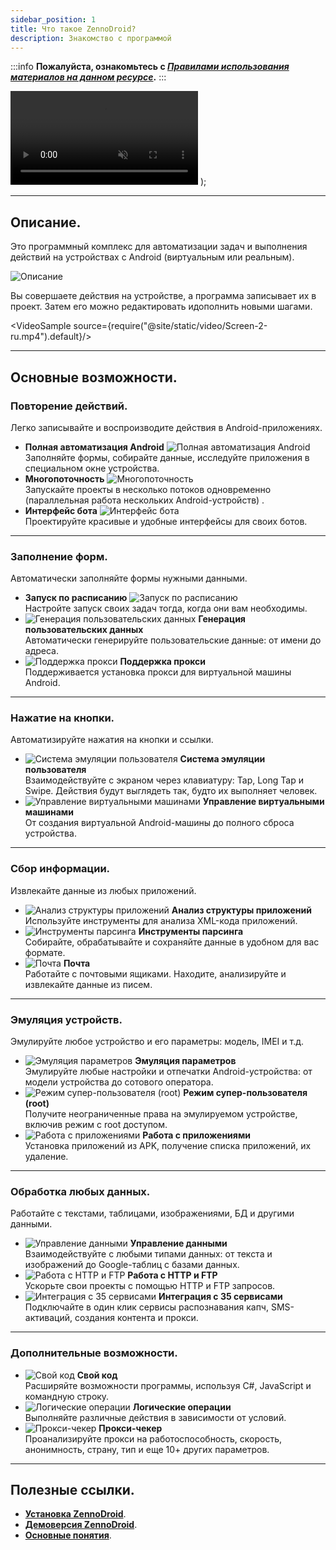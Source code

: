 ```yaml
---
sidebar_position: 1
title: Что такое ZennoDroid?
description: Знакомство с программой
---  
```

:::info **Пожалуйста, ознакомьтесь с [*Правилами использования материалов на данном ресурсе*](../Disclaimer).**
:::

  <video controls playsInline muted preload="auto" className='docsVideo'>
    <source src={source} type="video/mp4" />
</video>
);

_______________________________________________  
## Описание.  
Это программный комплекс для автоматизации задач и выполнения действий на устройствах с Android (виртуальным или реальным).  

![Описание](./assets/ZennoDroid/ZennoDroid_pic1.png)

Вы совершаете действия на устройстве, а программа записывает их в проект. Затем его можно редактировать идополнить новыми шагами.  

<VideoSample source={require("@site/static/video/Screen-2-ru.mp4").default}/>  
_______________________________________________
## Основные возможности.  
### Повторение действий.  
Легко записывайте и воспроизводите действия в Android-приложениях.  

- **Полная автоматизация Android** ![Полная автоматизация Android](./assets/ZennoDroid/ZennoDroid_pic2.png)   
Заполняйте формы, собирайте данные, исследуйте приложения в специальном окне устройства.  
- **Многопоточность** ![Многопоточность ](./assets/ZennoDroid/ZennoDroid_pic3.png)  
Запускайте проекты в несколько потоков одновременно (параллельная работа нескольких Android-устройств) .  
- **Интерфейс бота** ![Интерфейс бота](./assets/ZennoDroid/ZennoDroid_pic4.png)  
Проектируйте красивые и удобные интерфейсы для своих ботов.  
_______________________________________________
### Заполнение форм.  
Автоматически заполняйте формы нужными данными.  

- **Запуск по расписанию** ![Запуск по расписанию](./assets/ZennoDroid/ZennoDroid_pic5.png)   
Настройте запуск своих задач тогда, когда они вам необходимы.  
- ![Генерация пользовательских данных](./assets/ZennoDroid/ZennoDroid_pic6.png) **Генерация пользовательских данных**   
Автоматически генерируйте пользовательские данные: от имени до адреса.  
- ![Поддержка прокси](./assets/ZennoDroid/ZennoDroid_pic7.png) **Поддержка прокси**   
Поддерживается установка прокси для виртуальной машины Android.
_______________________________________________
### Нажатие на кнопки.  
Автоматизируйте нажатия на кнопки и ссылки.  

- ![Система эмуляции пользователя](./assets/ZennoDroid/ZennoDroid_pic8.png) **Система эмуляции пользователя**   
Взаимодействуйте с экраном через клавиатуру: Tap, Long Tap и Swipe. Действия будут выглядеть так, будто их выполняет человек.  
- ![Управление виртуальными машинами](./assets/ZennoDroid/ZennoDroid_pic9.png) **Управление виртуальными машинами**   
От создания виртуальной Android-машины до полного сброса устройства.
_______________________________________________
### Сбор информации.  
Извлекайте данные из любых приложений.  

- ![Анализ структуры приложений](./assets/ZennoDroid/ZennoDroid_pic10.png) **Анализ структуры приложений**   
Используйте инструменты для анализа XML-кода приложений.  
- ![Инструменты парсинга](./assets/ZennoDroid/ZennoDroid_pic11.png) **Инструменты парсинга**   
Собирайте, обрабатывайте и сохраняйте данные в удобном для вас формате. 
- ![Почта](./assets/ZennoDroid/ZennoDroid_pic12.png) **Почта**   
Работайте с почтовыми ящиками. Находите, анализируйте и извлекайте данные из писем.
_______________________________________________
### Эмуляция устройств.  
Эмулируйте любое устройство и его параметры: модель, IMEI и т.д.  

- ![Эмуляция параметров](./assets/ZennoDroid/ZennoDroid_pic13.png) **Эмуляция параметров**   
Эмулируйте любые настройки и отпечатки Android-устройства: от модели устройства до сотового оператора.    
- ![Режим супер-пользователя (root)](./assets/ZennoDroid/ZennoDroid_pic14.png) **Режим супер-пользователя (root)**   
Получите неограниченные права на эмулируемом устройстве, включив режим с root доступом.  
- ![Работа с приложениями](./assets/ZennoDroid/ZennoDroid_pic15.png) **Работа с приложениями**   
Установка приложений из APK, получение списка приложений, их удаление.
_______________________________________________
### Обработка любых данных.  
Работайте с текстами, таблицами, изображениями, БД и другими данными.  

- ![Управление данными](./assets/ZennoDroid/ZennoDroid_pic16.png) **Управление данными**   
Взаимодействуйте с любыми типами данных: от текста и изображений до Google-таблиц с базами данных.  
- ![Работа с HTTP и FTP](./assets/ZennoDroid/ZennoDroid_pic17.png) **Работа с HTTP и FTP**   
Ускорьте свои проекты с помощью HTTP и FTP запросов.  
- ![Интеграция с 35 сервисами](./assets/ZennoDroid/ZennoDroid_pic18.png) **Интеграция с 35 сервисами**   
Подключайте в один клик сервисы распознавания капч, SMS-активаций, создания контента и прокси.
_______________________________________________
### Дополнительные возможности.  
- ![Свой код](./assets/ZennoDroid/ZennoDroid_pic19.png) **Свой код**   
Расширяйте возможности программы, используя C#, JavaScript и командную строку.  
- ![Логические операции](./assets/ZennoDroid/ZennoDroid_pic20.png) **Логические операции**   
Выполняйте различные действия в зависимости от условий.  
- ![Прокси-чекер](./assets/ZennoDroid/ZennoDroid_pic21.png) **Прокси-чекер**   
Проанализируйте прокси на работоспособность, скорость, анонимность, страну, тип и еще 10+ других параметров.  
_______________________________________________
## Полезные ссылки.  
- [**Установка ZennoDroid**](../Installation/ZD_Install).  
- [**Демоверсия ZennoDroid**](../Installation/ZD_Demo).  
- [**Основные понятия**](./BasicTerms).